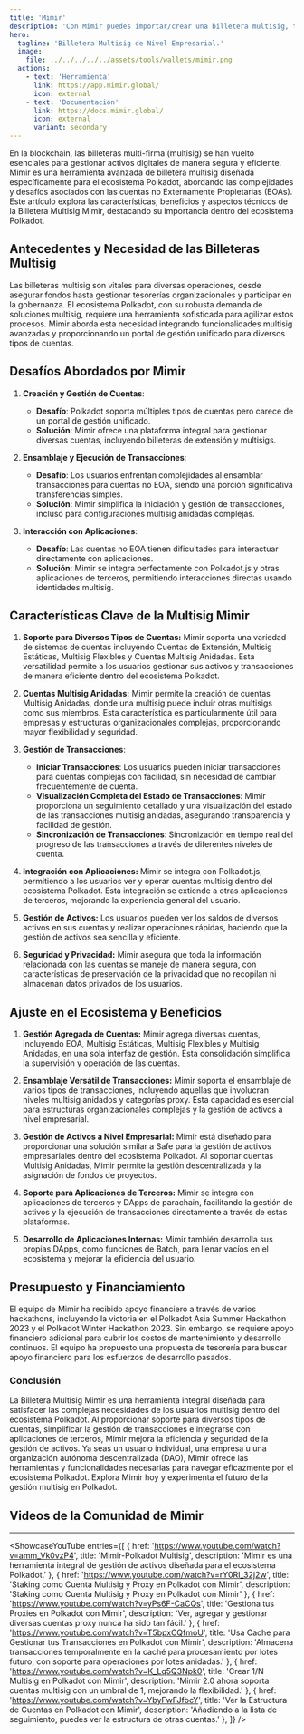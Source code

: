 ```yaml
---
title: 'Mimir'
description: 'Con Mimir puedes importar/crear una billetera multisig, transferir activos, hacer staking de DOT de forma nativa...'
hero:
  tagline: 'Billetera Multisig de Nivel Empresarial.'
  image: 
    file: ../../../../../assets/tools/wallets/mimir.png
  actions:
    - text: 'Herramienta'
      link: https://app.mimir.global/
      icon: external
    - text: 'Documentación'
      link: https://docs.mimir.global/
      icon: external
      variant: secondary
---
```



En la blockchain, las billeteras multi-firma (multisig) se han vuelto esenciales para gestionar activos digitales de manera segura y eficiente. Mimir es una herramienta avanzada de billetera multisig diseñada específicamente para el ecosistema Polkadot, abordando las complejidades y desafíos asociados con las cuentas no Externamente Propietarias (EOAs). Este artículo explora las características, beneficios y aspectos técnicos de la Billetera Multisig Mimir, destacando su importancia dentro del ecosistema Polkadot.

## Antecedentes y Necesidad de las Billeteras Multisig

Las billeteras multisig son vitales para diversas operaciones, desde asegurar fondos hasta gestionar tesorerías organizacionales y participar en la gobernanza. El ecosistema Polkadot, con su robusta demanda de soluciones multisig, requiere una herramienta sofisticada para agilizar estos procesos. Mimir aborda esta necesidad integrando funcionalidades multisig avanzadas y proporcionando un portal de gestión unificado para diversos tipos de cuentas.

## Desafíos Abordados por Mimir

1. **Creación y Gestión de Cuentas**:
    - **Desafío**: Polkadot soporta múltiples tipos de cuentas pero carece de un portal de gestión unificado.
    - **Solución**: Mimir ofrece una plataforma integral para gestionar diversas cuentas, incluyendo billeteras de extensión y multisigs.

2. **Ensamblaje y Ejecución de Transacciones**:
    - **Desafío**: Los usuarios enfrentan complejidades al ensamblar transacciones para cuentas no EOA, siendo una porción significativa transferencias simples.
    - **Solución**: Mimir simplifica la iniciación y gestión de transacciones, incluso para configuraciones multisig anidadas complejas.

3. **Interacción con Aplicaciones**:
    - **Desafío**: Las cuentas no EOA tienen dificultades para interactuar directamente con aplicaciones.
    - **Solución**: Mimir se integra perfectamente con Polkadot.js y otras aplicaciones de terceros, permitiendo interacciones directas usando identidades multisig.

## Características Clave de la Multisig Mimir

1. **Soporte para Diversos Tipos de Cuentas:** Mimir soporta una variedad de sistemas de cuentas incluyendo Cuentas de Extensión, Multisig Estáticas, Multisig Flexibles y Cuentas Multisig Anidadas. Esta versatilidad permite a los usuarios gestionar sus activos y transacciones de manera eficiente dentro del ecosistema Polkadot.

2. **Cuentas Multisig Anidadas:** Mimir permite la creación de cuentas Multisig Anidadas, donde una multisig puede incluir otras multisigs como sus miembros. Esta característica es particularmente útil para empresas y estructuras organizacionales complejas, proporcionando mayor flexibilidad y seguridad.

3. **Gestión de Transacciones**:
   - **Iniciar Transacciones**: Los usuarios pueden iniciar transacciones para cuentas complejas con facilidad, sin necesidad de cambiar frecuentemente de cuenta.
   - **Visualización Completa del Estado de Transacciones**: Mimir proporciona un seguimiento detallado y una visualización del estado de las transacciones multisig anidadas, asegurando transparencia y facilidad de gestión.
   - **Sincronización de Transacciones**: Sincronización en tiempo real del progreso de las transacciones a través de diferentes niveles de cuenta.

4. **Integración con Aplicaciones:** Mimir se integra con Polkadot.js, permitiendo a los usuarios ver y operar cuentas multisig dentro del ecosistema Polkadot. Esta integración se extiende a otras aplicaciones de terceros, mejorando la experiencia general del usuario.

5. **Gestión de Activos:** Los usuarios pueden ver los saldos de diversos activos en sus cuentas y realizar operaciones rápidas, haciendo que la gestión de activos sea sencilla y eficiente.

6. **Seguridad y Privacidad:** Mimir asegura que toda la información relacionada con las cuentas se maneje de manera segura, con características de preservación de la privacidad que no recopilan ni almacenan datos privados de los usuarios.

## Ajuste en el Ecosistema y Beneficios

1. **Gestión Agregada de Cuentas:** Mimir agrega diversas cuentas, incluyendo EOA, Multisig Estáticas, Multisig Flexibles y Multisig Anidadas, en una sola interfaz de gestión. Esta consolidación simplifica la supervisión y operación de las cuentas.

2. **Ensamblaje Versátil de Transacciones:** Mimir soporta el ensamblaje de varios tipos de transacciones, incluyendo aquellas que involucran niveles multisig anidados y categorías proxy. Esta capacidad es esencial para estructuras organizacionales complejas y la gestión de activos a nivel empresarial.

3. **Gestión de Activos a Nivel Empresarial:** Mimir está diseñado para proporcionar una solución similar a Safe para la gestión de activos empresariales dentro del ecosistema Polkadot. Al soportar cuentas Multisig Anidadas, Mimir permite la gestión descentralizada y la asignación de fondos de proyectos.

4. **Soporte para Aplicaciones de Terceros:** Mimir se integra con aplicaciones de terceros y DApps de parachain, facilitando la gestión de activos y la ejecución de transacciones directamente a través de estas plataformas.

5. **Desarrollo de Aplicaciones Internas:** Mimir también desarrolla sus propias DApps, como funciones de Batch, para llenar vacíos en el ecosistema y mejorar la eficiencia del usuario.

## Presupuesto y Financiamiento

El equipo de Mimir ha recibido apoyo financiero a través de varios hackathons, incluyendo la victoria en el Polkadot Asia Summer Hackathon 2023 y el Polkadot Winter Hackathon 2023. Sin embargo, se requiere apoyo financiero adicional para cubrir los costos de mantenimiento y desarrollo continuos. El equipo ha propuesto una propuesta de tesorería para buscar apoyo financiero para los esfuerzos de desarrollo pasados.

### Conclusión

La Billetera Multisig Mimir es una herramienta integral diseñada para satisfacer las complejas necesidades de los usuarios multisig dentro del ecosistema Polkadot. Al proporcionar soporte para diversos tipos de cuentas, simplificar la gestión de transacciones e integrarse con aplicaciones de terceros, Mimir mejora la eficiencia y seguridad de la gestión de activos. Ya seas un usuario individual, una empresa u una organización autónoma descentralizada (DAO), Mimir ofrece las herramientas y funcionalidades necesarias para navegar eficazmente por el ecosistema Polkadot. Explora Mimir hoy y experimenta el futuro de la gestión multisig en Polkadot.

## Videos de la Comunidad de Mimir
--------------
<ShowcaseYouTube
  entries={[
    {
      href: 'https://www.youtube.com/watch?v=amm_Vk0vzP4',
      title: 'Mimir-Polkadot Multisig',
      description: 'Mimir es una herramienta integral de gestión de activos diseñada para el ecosistema Polkadot.'
    },
    {
      href: 'https://www.youtube.com/watch?v=rY0RI_32j2w',
      title: 'Staking como Cuenta Multisig y Proxy en Polkadot con Mimir',
      description: 'Staking como Cuenta Multisig y Proxy en Polkadot con Mimir'
    },
    {
      href: 'https://www.youtube.com/watch?v=yPs6F-CaCQs',
      title: 'Gestiona tus Proxies en Polkadot con Mimir',
      description: 'Ver, agregar y gestionar diversas cuentas proxy nunca ha sido tan fácil.'
    },
    {
      href: 'https://www.youtube.com/watch?v=T5bpxCQfmoU',
      title: 'Usa Cache para Gestionar tus Transacciones en Polkadot con Mimir',
      description: 'Almacena transacciones temporalmente en la caché para procesamiento por lotes futuro, con soporte para operaciones por lotes anidadas.'
    },
    {
      href: 'https://www.youtube.com/watch?v=K_Lq5Q3Npk0',
      title: 'Crear 1/N Multisig en Polkadot con Mimir',
      description: 'Mimir 2.0 ahora soporta cuentas multisig con un umbral de 1, mejorando la flexibilidad.'
    },
    {
      href: 'https://www.youtube.com/watch?v=YbyFwFJfbcY',
      title: 'Ver la Estructura de Cuentas en Polkadot con Mimir',
      description: 'Añadiendo a la lista de seguimiento, puedes ver la estructura de otras cuentas.'
    },
  ]} />
